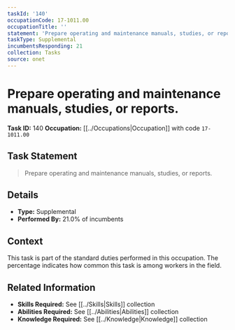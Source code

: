 ```yaml
---
taskId: '140'
occupationCode: 17-1011.00
occupationTitle: ''
statement: 'Prepare operating and maintenance manuals, studies, or reports.'
taskType: Supplemental
incumbentsResponding: 21
collection: Tasks
source: onet
---
```

# Prepare operating and maintenance manuals, studies, or reports.

**Task ID:** 140
**Occupation:** [[../Occupations|Occupation]] with code `17-1011.00`

## Task Statement

> Prepare operating and maintenance manuals, studies, or reports.

## Details

- **Type:** Supplemental
- **Performed By:** 21.0% of incumbents

## Context

This task is part of the standard duties performed in this occupation. The percentage indicates how common this task is among workers in the field.

## Related Information

- **Skills Required:** See [[../Skills|Skills]] collection
- **Abilities Required:** See [[../Abilities|Abilities]] collection
- **Knowledge Required:** See [[../Knowledge|Knowledge]] collection
